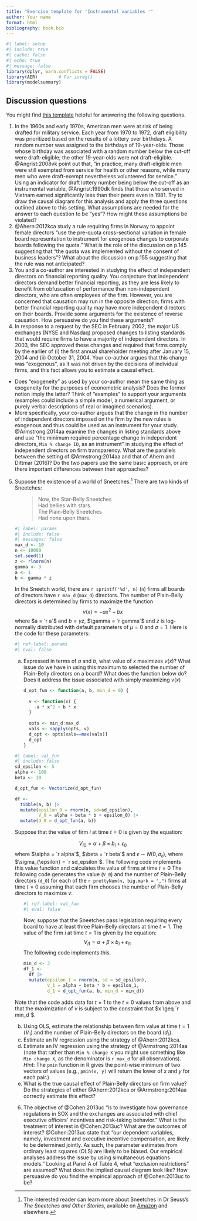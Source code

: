 ```yaml
---
title: "Exercise template for 'Instrumental variables '"
author: Your name
format: html
bibliography: book.bib
---
```


```r
#| label: setup
#| include: true
#| cache: false
#| echo: true
#| message: false
library(dplyr, warn.conflicts = FALSE)
library(AER)        # For ivreg()
library(modelsummary)
```

## Discussion questions

You might find [this template](templates/iv_template.Rmd) helpful for answering the following questions.

1. In the 1960s and early 1970s, American men were at risk of being drafted for military service. 
Each year from 1970 to 1972, draft eligibility was prioritized based on the results of a lottery over birthdays. 
A random number was assigned to the birthdays of 19-year-olds. 
Those whose birthday was associated with a random number below the cut-off were draft-eligible; the other 19-year-olds were not draft-eligible. 
@Angrist:2008vk point out that, "in practice, many draft-eligible men were still exempted from service for health or other reasons, while many men who were draft-exempt nevertheless volunteered for service."
Using an indicator for draft lottery number being below the cut-off as an instrumental variable, @Angrist:1990dk finds that those who served in Vietnam earned significantly less than their peers even in 1981. 
Try to draw the causal diagram for this analysis and apply the three questions outlined above to this setting. 
What assumptions are needed for the answer to each question to be "yes"? 
How might these assumptions be violated?
2.	@Ahern:2012kca study a rule requiring firms in Norway to appoint female directors "use the pre-quota cross-sectional variation in female board representation to instrument for exogenous changes to corporate boards following the quota."
What is the role of the discussion on p.145 suggesting that "the quota was implemented without the consent of business leaders"?
What about the discussion on p.155 suggesting that the rule was not anticipated?
3.	You and a co-author are interested in studying the effect of independent directors on financial reporting quality. 
You conjecture that independent directors demand better financial reporting, as they are less likely to benefit from obfuscation of performance than non-independent directors, who are often employees of the firm. 
However, you are concerned that causation may run in the opposite direction; firms with better financial reporting quality may have more independent directors on their boards. 
Provide some arguments for the existence of reverse causation. 
How persuasive do you find these arguments?
4. In response to a request by the SEC in February 2002, the major US exchanges (NYSE and Nasdaq) proposed changes to listing standards that would require firms to have a majority of independent directors. 
In 2003, the SEC approved these changes and required that firms comply by the earlier of (i) the first annual shareholder meeting after January 15, 2004 and (ii) October 31, 2004. 
Your co-author argues that this change was "exogenous", as it was not driven by the decisions of individual firms, and this fact allows you to estimate a causal effect.
  - Does "exogeneity" as used by your co-author mean the same thing as exogeneity for the purposes of econometric  analysis? 
  Does the former notion imply the latter? 
  Think of "examples" to support your arguments (examples could include a simple model, a numerical argument, or purely verbal descriptions of real or imagined scenarios).
  - More specifically, your co-author argues that the change in the number of independent directors imposed on the firm by the new rules is exogenous and thus could be used as an instrument for your study.
  @Armstrong:2014aa examine the changes in listing standards above and use "the minimum required percentage change in independent directors, `Min % change ID`, as an instrument" in studying the effect of independent directors on firm transparency. 
  What are the parallels between the setting of @Armstrong:2014aa and that of Ahern and Dittmar (2016)? 
  Do the two papers use the same basic approach, or are there important differences between their approaches?

5. Suppose the existence of a world of Sneetches.^[The interested reader can learn more about Sneetches in Dr Seuss's *The Sneetches and Other Stories*, available on [Amazon](https://www.amazon.com/dp/0394800893) and elsewhere.]
There are two kinds of Sneetches: 
<ul>
> Now, the Star-Belly Sneetches  
> Had bellies with stars.  
> The Plain-Belly Sneetches  
> Had none upon thars.
</ul>

<ul>
```r
#| label: params
#| include: false
#| messages: false
max_d <- 10
n <- 10000
set.seed(1) 
z <- rlnorm(n)
gamma <- 3
a <- 1
b <- gamma * z
```
In the Sneetch world,  there are `r sprintf('%d', n)` (`n`) firms all boards of directors have `r max_d` (`max_d`) directors.
The number of Plain-Belly directors is determined by firms to maximize the function
$$v(x) = -a x^2 + b x $$
where $a = `r a`$ and $b = \gamma z$, $\gamma = `r gamma`$ and $z$ is log-normally distributed with default parameters of $\mu=0$ and $\sigma=1$.
Here is the code for these parameters:
```r
#| ref-label: params
#| eval: false
```
  a. Expressed in terms of $a$ and $b$, what value of $x$ maximizes $v(x)$? 
  What issue do we have in using this maximum to selected the number of Plain-Belly directors on a board?
  What does the function below do?
  Does it address the issue associated with simply maximizing $v(x)$

<ul>
```r
d_opt_fun <- function(a, b, min_d = 0) {
  
  v <- function(x) {
    -a * x^2 + b * x 
  }
  
  opts <- min_d:max_d
  vals <- sapply(opts, v)
  d_opt <- opts[vals==max(vals)]
  d_opt
}
```
</ul>

```r
#| label: val_fun
#| include: false
sd_epsilon <- 5
alpha <- 100
beta <- 10

d_opt_fun <- Vectorize(d_opt_fun)

df <-
  tibble(a, b) |>
  mutate(epsilon_0 = rnorm(n, sd=sd_epsilon),
         V_0 = alpha + beta * b + epsilon_0) |>
  mutate(d_0 = d_opt_fun(a, b))
```

Suppose that the value of firm $i$ at time $t=0$ is given by the equation:

$$ V_{i0} = \alpha + \beta \times b_i + \epsilon_0 $$
where $\alpha = `r alpha`$, $\beta = `r beta`$ and $\epsilon \sim N(0, \sigma_{\epsilon})$, where $\sigma_{\epsilon} = `r sd_epsilon`$.
The following code implements this value function and calculates the value of firms at time $t=0$ 
The following code generates the value (`V_0`) and the number of Plain-Belly directors (`d_0`) for each of the `r prettyNum(n, big.mark = ",")` firms at time $t=0$ assuming that each firm chooses the number of Plain-Belly directors to maximize $v$.

<ul>
```r
#| ref-label: val_fun
#| eval: false
```
</ul>
<ul>
Now, suppose that the Sneetches pass legislation requiring every board to have at least three Plain-Belly directors at time $t=1$.
The value of the firm $i$ at time $t=1$ is given by the equation:
$$ V_{i1} = \alpha + \beta \times b_i + \epsilon_{i1} $$
The following code implements this.
</ul>

<ul>
```r
min_d <- 3
df_1 <-
  df |>
  mutate(epsilon_1 = rnorm(n, sd = sd_epsilon),
         V_1 = alpha + beta * b + epsilon_1,
         d_1 = d_opt_fun(a, b, min_d = min_d))
```
</ul>
Note that the code adds data for $t=1$ to the $t=0$ values from above and that the maximization of $v$ is subject to the constraint that $x \geq `r min_d`$.

  b. Using OLS, estimate the relationship between firm value at time $t=1$ ($V_1$) and the number of Plain-Belly directors on the board ($d_1$).
  c. Estimate an IV regression using the strategy of @Ahern:2012kca.
  d. Estimate an IV regression using the strategy of @Armstrong:2014aa (note that rather than `Min % change X` you might use something like `Min change X`, as the denominator is `r max_d` for all observations). *Hint*: The `pmin` function in R gives the point-wise minimum of two vectors of values (e.g., `pmin(x, y)` will return the lower of $x$ and $y$ for each pair.)
  e. What is the true causal effect of Plain-Belly directors on firm value? Do the strategies of either @Ahern:2012kca or @Armstrong:2014aa correctly estimate this effect?

6. The objective of @Cohen:2013uc "is to investigate how governance regulations in SOX and the exchanges are associated with chief executive officers' incentives and risk-taking behavior." 
What is the treatment of interest in @Cohen:2013uc? 
What are the outcomes of interest?
@Cohen:2013uc state that "our dependent variables, namely, investment and executive incentive compensation, are likely to be determined jointly.
As such, the parameter estimates from ordinary least squares (OLS) are likely to be biased. 
Our empirical analyses address the issue by using simultaneous equations models." 
Looking at Panel A of Table 4, what "exclusion restrictions" are assumed? 
What does the implied causal diagram look like? 
How persuasive do you find the empirical approach of @Cohen:2013uc to be?
